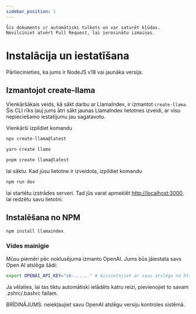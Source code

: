 ```yaml
---
sidebar_position: 1
---
```



```Šis dokuments ir automātiski tulkots un var saturēt kļūdas. Nevilciniet atvērt Pull Request, lai ierosinātu izmaiņas.```

# Instalācija un iestatīšana

Pārliecinieties, ka jums ir NodeJS v18 vai jaunāka versija.


## Izmantojot create-llama

Vienkāršākais veids, kā sākt darbu ar LlamaIndex, ir izmantot `create-llama`. Šis CLI rīks ļauj jums ātri sākt jaunas LlamaIndex lietotnes izveidi, ar visu nepieciešamo iestatījumu jau sagatavotu.

Vienkārši izpildiet komandu

<Tabs>
<TabItem value="1" label="npm" default>

```bash
npx create-llama@latest
```

</TabItem>
<TabItem value="2" label="Yarn">

```bash
yarn create llama
```

</TabItem>
<TabItem value="3" label="pnpm">

```bash
pnpm create llama@latest
```

</TabItem>
</Tabs>

lai sāktu. Kad jūsu lietotne ir izveidota, izpildiet komandu

```bash npm2yarn
npm run dev
```

lai startētu izstrādes serveri. Tad jūs varat apmeklēt [http://localhost:3000](http://localhost:3000), lai redzētu savu lietotni.
## Instalēšana no NPM

```bash npm2yarn
npm install llamaindex
```


### Vides mainīgie

Mūsu piemēri pēc noklusējuma izmanto OpenAI. Jums būs jāiestata savs Open AI atslēga šādi:

```bash
export OPENAI_API_KEY="sk-......" # Aizvietojiet ar savu atslēgu no https://platform.openai.com/account/api-keys
```

Ja vēlaties, lai tas tiktu automātiski ielādēts katru reizi, pievienojiet to savam .zshrc/.bashrc failam.

BRĪDINĀJUMS: neiekļaujiet savu OpenAI atslēgu versiju kontroles sistēmā.
